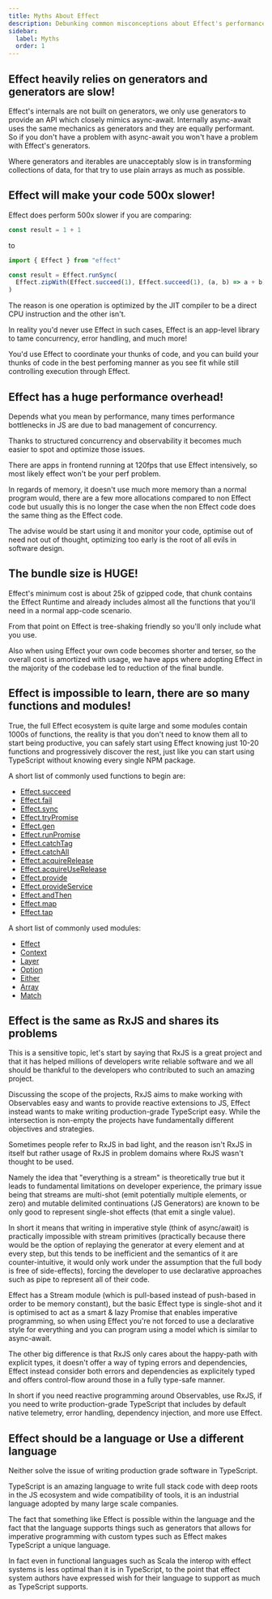 ```yaml
---
title: Myths About Effect
description: Debunking common misconceptions about Effect's performance, complexity, and use cases.
sidebar:
  label: Myths
  order: 1
---
```


## Effect heavily relies on generators and generators are slow!

Effect's internals are not built on generators, we only use generators to provide an API which closely mimics async-await. Internally async-await uses the same mechanics as generators and they are equally performant. So if you don't have a problem with async-await you won't have a problem with Effect's generators.

Where generators and iterables are unacceptably slow is in transforming collections of data, for that try to use plain arrays as much as possible.

## Effect will make your code 500x slower!

Effect does perform 500x slower if you are comparing:

```ts twoslash
const result = 1 + 1
```

to

```ts twoslash
import { Effect } from "effect"

const result = Effect.runSync(
  Effect.zipWith(Effect.succeed(1), Effect.succeed(1), (a, b) => a + b)
)
```

The reason is one operation is optimized by the JIT compiler to be a direct CPU instruction and the other isn't.

In reality you'd never use Effect in such cases, Effect is an app-level library to tame concurrency, error handling, and much more!

You'd use Effect to coordinate your thunks of code, and you can build your thunks of code in the best perfoming manner as you see fit while still controlling execution through Effect.

## Effect has a huge performance overhead!

Depends what you mean by performance, many times performance bottlenecks in JS are due to bad management of concurrency.

Thanks to structured concurrency and observability it becomes much easier to spot and optimize those issues.

There are apps in frontend running at 120fps that use Effect intensively, so most likely effect won't be your perf problem.

In regards of memory, it doesn't use much more memory than a normal program would, there are a few more allocations compared to non Effect code but usually this is no longer the case when the non Effect code does the same thing as the Effect code.

The advise would be start using it and monitor your code, optimise out of need not out of thought, optimizing too early is the root of all evils in software design.

## The bundle size is HUGE!

Effect's minimum cost is about 25k of gzipped code, that chunk contains the Effect Runtime and already includes almost all the functions that you'll need in a normal app-code scenario.

From that point on Effect is tree-shaking friendly so you'll only include what you use.

Also when using Effect your own code becomes shorter and terser, so the overall cost is amortized with usage, we have apps where adopting Effect in the majority of the codebase led to reduction of the final bundle.

## Effect is impossible to learn, there are so many functions and modules!

True, the full Effect ecosystem is quite large and some modules contain 1000s of functions, the reality is that you don't need to know them all to start being productive, you can safely start using Effect knowing just 10-20 functions and progressively discover the rest, just like you can start using TypeScript without knowing every single NPM package.

A short list of commonly used functions to begin are:

- [Effect.succeed](/docs/getting-started/creating-effects/#succeed)
- [Effect.fail](/docs/getting-started/creating-effects/#fail)
- [Effect.sync](/docs/getting-started/creating-effects/#sync)
- [Effect.tryPromise](/docs/getting-started/creating-effects/#trypromise)
- [Effect.gen](/docs/getting-started/using-generators/)
- [Effect.runPromise](/docs/getting-started/running-effects/#runpromise)
- [Effect.catchTag](/docs/error-management/expected-errors/#catchtag)
- [Effect.catchAll](/docs/error-management/expected-errors/#catchall)
- [Effect.acquireRelease](/docs/resource-management/scope/#acquirerelease)
- [Effect.acquireUseRelease](/docs/resource-management/introduction/#acquireuserelease)
- [Effect.provide](/docs/requirements-management/layers/#providing-a-layer-to-an-effect)
- [Effect.provideService](/docs/requirements-management/services/#providing-a-service-implementation)
- [Effect.andThen](/docs/getting-started/building-pipelines/#andthen)
- [Effect.map](/docs/getting-started/building-pipelines/#map)
- [Effect.tap](/docs/getting-started/building-pipelines/#tap)

A short list of commonly used modules:

- [Effect](https://effect-ts.github.io/effect/effect/Effect.ts.html)
- [Context](/docs/requirements-management/services/#creating-a-service)
- [Layer](/docs/requirements-management/layers/)
- [Option](/docs/data-types/option/)
- [Either](/docs/data-types/either/)
- [Array](https://effect-ts.github.io/effect/effect/Array.ts.html)
- [Match](/docs/code-style/pattern-matching/)

## Effect is the same as RxJS and shares its problems

This is a sensitive topic, let's start by saying that RxJS is a great project and that it has helped millions of developers write reliable software and we all should be thankful to the developers who contributed to such an amazing project.

Discussing the scope of the projects, RxJS aims to make working with Observables easy and wants to provide reactive extensions to JS, Effect instead wants to make writing production-grade TypeScript easy. While the intersection is non-empty the projects have fundamentally different objectives and strategies.

Sometimes people refer to RxJS in bad light, and the reason isn't RxJS in itself but rather usage of RxJS in problem domains where RxJS wasn't thought to be used.

Namely the idea that "everything is a stream" is theoretically true but it leads to fundamental limitations on developer experience, the primary issue being that streams are multi-shot (emit potentially multiple elements, or zero) and mutable delimited continuations (JS Generators) are known to be only good to represent single-shot effects (that emit a single value).

In short it means that writing in imperative style (think of async/await) is practically impossible with stream primitives (practically because there would be the option of replaying the generator at every element and at every step, but this tends to be inefficient and the semantics of it are counter-intuitive, it would only work under the assumption that the full body is free of side-effects), forcing the developer to use declarative approaches such as pipe to represent all of their code.

Effect has a Stream module (which is pull-based instead of push-based in order to be memory constant), but the basic Effect type is single-shot and it is optimised to act as a smart & lazy Promise that enables imperative programming, so when using Effect you're not forced to use a declarative style for everything and you can program using a model which is similar to async-await.

The other big difference is that RxJS only cares about the happy-path with explicit types, it doesn't offer a way of typing errors and dependencies, Effect instead consider both errors and dependencies as explicitely typed and offers control-flow around those in a fully type-safe manner.

In short if you need reactive programming around Observables, use RxJS, if you need to write production-grade TypeScript that includes by default native telemetry, error handling, dependency injection, and more use Effect.

## Effect should be a language or Use a different language

Neither solve the issue of writing production grade software in TypeScript.

TypeScript is an amazing language to write full stack code with deep roots in the JS ecosystem and wide compatibility of tools, it is an industrial language adopted by many large scale companies.

The fact that something like Effect is possible within the language and the fact that the language supports things such as generators that allows for imperative programming with custom types such as Effect makes TypeScript a unique language.

In fact even in functional languages such as Scala the interop with effect systems is less optimal than it is in TypeScript, to the point that effect system authors have expressed wish for their language to support as much as TypeScript supports.
